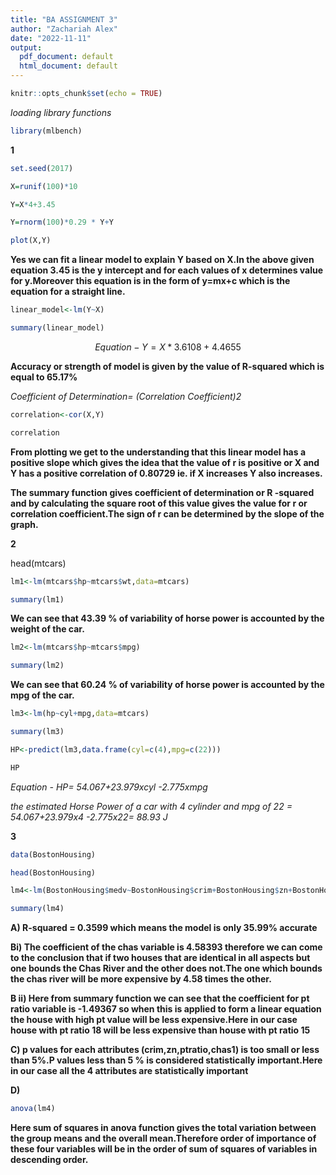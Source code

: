 ---
title: "BA ASSIGNMENT 3"
author: "Zachariah Alex"
date: "2022-11-11"
output:
  pdf_document: default
  html_document: default
---

```{r setup, include=FALSE}
knitr::opts_chunk$set(echo = TRUE)
```


*loading library functions*
```{r}
library(mlbench) 

```

**1**

```{r}
set.seed(2017) 

X=runif(100)*10 

Y=X*4+3.45 

Y=rnorm(100)*0.29 * Y+Y 

```
\textcolor{blue}{a)Plotting Y against X}

```{r}
plot(X,Y)

```

**Yes we can fit a linear model to explain Y based on X.In the above given equation 3.45 is the y intercept and for each values of x determines value for y.Moreover this equation is in the form of y=mx+c which is the equation for a straight line.**



\textcolor{blue}{Constructing linear model}

```{r}
linear_model<-lm(Y~X)

summary(linear_model)

```
$$Equation - Y=X*3.6108+ 4.4655$$


**Accuracy or strength of model is given by the value of R-squared which is equal to 65.17%**


\textcolor{blue}{Coefficient of determination R-squared is the square of correlation coefficient of X and Y.}


*Coefficient of Determination= (Correlation Coefficient)2*

```{r}

correlation<-cor(X,Y)

correlation
```

**From plotting we get to the understanding that this linear model has a positive slope which gives the idea that the value of r is positive or X and Y has a positive correlation of 0.80729 ie. if X increases Y also increases.**




**The summary function gives coefficient of determination or R -squared and by calculating the square root of this value gives the value for r or correlation coefficient.The sign of r can be determined by the slope of the graph.**


**2 **


head(mtcars)


\textcolor{blue}{Constructing linear model with weight and horsepower according to James}

```{r}

lm1<-lm(mtcars$hp~mtcars$wt,data=mtcars)

summary(lm1)
```

**We can see that 43.39 % of variability of horse power is accounted by the weight of the car.**



\textcolor{blue}{Constructing linear model with miles per gallon and horsepower according to Chris.}

```{r}

lm2<-lm(mtcars$hp~mtcars$mpg)

summary(lm2)
```

**We can see that 60.24 % of variability of horse power is accounted by the mpg of the car.**

\textcolor{blue}{From the above two values of R-squared we can say that Mile Per Gallon (mpg)is a better estimator of the (hp).}


\textcolor{blue}{b) Constructing linear model with the number of cylinders (cyl) and the mile per gallon (mpg) values of a car to predict the car Horse Power (hp)}

```{r}

lm3<-lm(hp~cyl+mpg,data=mtcars)

summary(lm3)

HP<-predict(lm3,data.frame(cyl=c(4),mpg=c(22)))

HP
```

*Equation -    HP= 54.067+23.979xcyl -2.775xmpg*


*the estimated Horse Power of a car with 4 cylinder and mpg of 22 = 54.067+23.979x4 -2.775x22= 88.93 J*

**3**
```{r}
data(BostonHousing) 

head(BostonHousing)

lm4<-lm(BostonHousing$medv~BostonHousing$crim+BostonHousing$zn+BostonHousing$ptratio+BostonHousing$chas)

summary(lm4)
```

**A) R-squared = 0.3599 which means the model is only 35.99% accurate**



**Bi) The coefficient of the chas variable is 4.58393 therefore we can come to the conclusion that if two houses that are identical in all aspects but one bounds the Chas River  and the other does not.The one which  bounds the chas river will be more expensive  by 4.58 times the other.**



**B ii) Here from summary function we can see that the coefficient for pt ratio variable is -1.49367 so when this is applied to form a linear equation the house with high pt value will be less expensive.Here in our case house with pt ratio 18 will be less expensive than house with pt ratio 15**


**C) p values for each attributes (crim,zn,ptratio,chas1) is too small or less than 5%.P values less than 5 % is considered statistically important.Here in our case all the 4 attributes are statistically important**


**D)**
```{r}
anova(lm4)
```

**Here sum of squares in anova function gives the total variation between the group means and the overall mean.Therefore order of importance of these four variables will be in the order of sum of squares of variables in descending order.**


\textcolor{blue}{The order is as follows: 1 :crime rate }

\textcolor{blue}{                         2:pupil-teacher ratio}

\textcolor{blue}{                         3:land zoned}

\textcolor{blue}{                         4:bounds chas river}


